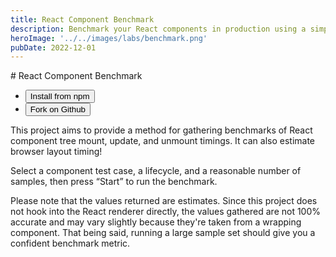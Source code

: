 ```yaml
---
title: React Component Benchmark
description: Benchmark your React components in production using a simple library.
heroImage: '../../images/labs/benchmark.png'
pubDate: 2022-12-01
---
```



<div class="flex grow flex-col bg-slate-100 p-2 dark:bg-slate-900 md:p-4 lg:p-8">

<Prose>
# React Component Benchmark

<div class="not-prose">
  <ul class="flex flex-row gap-4">
    <li>
      <Button href="https://npmjs.com/package/react-component-benchmark">
        <Icon class="inline size-6 fill-current" name="npm" />
        Install from npm
      </Button>
    </li>
    <li>
      <Button href="https://github.com/paularmstrong/react-component-benchmark" class="gap-x-2">
        <Icon class="inline size-6 fill-current" name="github" />
        Fork on Github
      </Button>
    </li>
  </ul>
</div>

This project aims to provide a method for gathering benchmarks of React component tree mount, update, and unmount timings. It can also estimate browser layout timing!

Select a component test case, a lifecycle, and a reasonable number of samples, then press “Start” to run the benchmark.

</Prose>
<div class="py-12">
  <App client:load />
</div>

<Prose>
<div class="prose-sm">

Please note that the values returned are estimates. Since this project does not hook into the React renderer directly, the values gathered are not 100% accurate and may vary slightly because they're taken from a wrapping component. That being said, running a large sample set should give you a confident benchmark metric.

</div>
</Prose>
</div>

